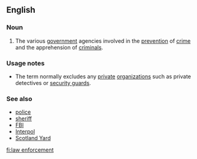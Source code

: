 ==English==
===Noun===
{{en-noun|sg=[[law]] [[enforcement]]|-}}

# The various [[government]] agencies involved in the [[prevention]] of [[crime]] and the apprehension of [[criminal]]s.

===Usage notes===
*The term normally excludes any [[private]] [[organization]]s such as private detectives or [[security guard]]s.
===See also===
*[[police]]
*[[sheriff]] 
*[[FBI]]
*[[Interpol]]
*[[Scotland Yard]]

[[fi:law enforcement]]